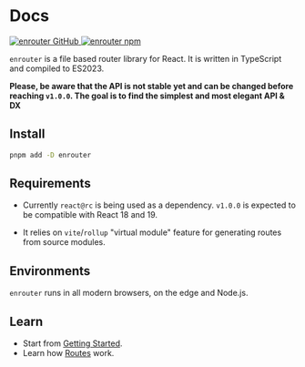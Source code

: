 # Docs

<div className="mt-8 flex gap-4">
  <a href="https://github.com/eu-ge-ne/enrouter">
    <img
      alt="enrouter GitHub"
      src="https://img.shields.io/github/package-json/v/eu-ge-ne/enrouter?label=github"
    />
  </a>
  <a href="https://www.npmjs.com/package/enrouter">
    <img alt="enrouter npm" src="https://img.shields.io/npm/v/enrouter" />
  </a>
</div>

`enrouter` is a file based router library for React. It is written in TypeScript
and compiled to ES2023.

**Please, be aware that the API is not stable yet and can be changed before
reaching `v1.0.0`.
The goal is to find the simplest and most elegant API & DX**

## Install

```bash
pnpm add -D enrouter
```

## Requirements

- Currently `react@rc` is being used as a dependency. `v1.0.0` is expected to be
  compatible with React 18 and 19.

- It relies on `vite`/`rollup` "virtual module" feature for generating routes
  from source modules.

## Environments

`enrouter` runs in all modern browsers, on the edge and Node.js.

## Learn

- Start from [Getting Started](/docs/start).
- Learn how [Routes](/docs/routes) work.
